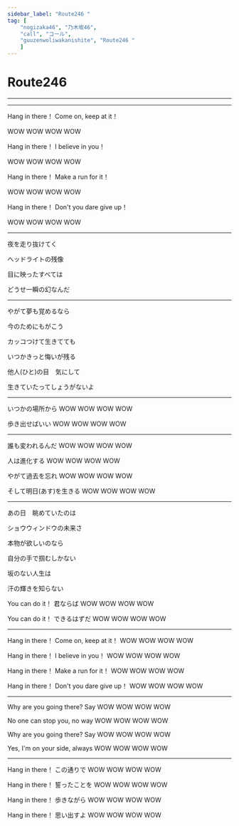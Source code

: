 ```yaml
---
sidebar_label: "Route246 "
tag: [
    "nogizaka46", "乃木坂46",
    "call", "コール",
    "guuzenwoliwakanishite", "Route246 "
    ]
---
```


# Route246

---

<SpotifyCard id="5Zobr1aK1bEo7iUkI8Okxc" />

<BilibiliCard id="BV1kW421c7pj" />

---

Hang in there！ Come on, keep at it！

WOW WOW WOW WOW　<Wow count="4" />

Hang in there！ I believe in you！

WOW WOW WOW WOW　<Wow count="4" />

Hang in there！ Make a run for it！

WOW WOW WOW WOW　<Wow count="4" />

Hang in there！ Don't you dare give up！

WOW WOW WOW WOW　<Wow count="4" />
 
---

夜を走り抜けてく　<NickName />

ヘッドライトの残像　<NickName />

目に映ったすべては

どうせ一瞬の幻なんだ　<SuperCute />
 
---

やがて夢も覚めるなら　<NickName />

今のためにもがこう　<NickName />

カッコつけて生きてても

いつかきっと悔いが残る　<SuperCute />
 
他人(ひと)の目　気にして　<OrHey count="2" />

生きていたってしょうがないよ　<OrHey count="2" />
 
---


いつかの場所から WOW WOW WOW WOW

歩き出せばいい WOW WOW WOW WOW

--- 

誰も変われるんだ WOW WOW WOW WOW　<Wow count="4" />

人は進化する WOW WOW WOW WOW　<Wow count="4" />

やがて過去を忘れ WOW WOW WOW WOW　<Wow count="4" />

そして明日(あす)を生きる WOW WOW WOW WOW　<Wow count="4" />
 
---


あの日　眺めていたのは　<NickName />

ショウウィンドウの未来さ　<NickName />

本物が欲しいのなら

自分の手で掴むしかない　<SuperCute />
 
坂のない人生は　<OrHey count="2" />

汗の輝きを知らない　<OrHey count="2" />
 
You can do it！ 君ならば WOW WOW WOW WOW

You can do it！ できるはずだ WOW WOW WOW WOW

---

Hang in there！ Come on, keep at it！ WOW WOW WOW WOW　<Wow count="4" />

Hang in there！ I believe in you！ WOW WOW WOW WOW　<Wow count="4" />

Hang in there！ Make a run for it！ WOW WOW WOW WOW　<Wow count="4" />

Hang in there！ Don't you dare give up！ WOW WOW WOW WOW　<Wow count="4" />

---

Why are you going there? Say WOW WOW WOW WOW

No one can stop you, no way WOW WOW WOW WOW
 
Why are you going there? Say WOW WOW WOW WOW

Yes, I'm on your side, always WOW WOW WOW WOW

---

Hang in there！ この通りで WOW WOW WOW WOW　<Wow count="4" />

Hang in there！ 誓ったことを WOW WOW WOW WOW　<Wow count="4" />

Hang in there！ 歩きながら WOW WOW WOW WOW　<Wow count="4" />

Hang in there！ 思い出すよ WOW WOW WOW WOW　<Wow count="4" />

<Hey count="16" />
